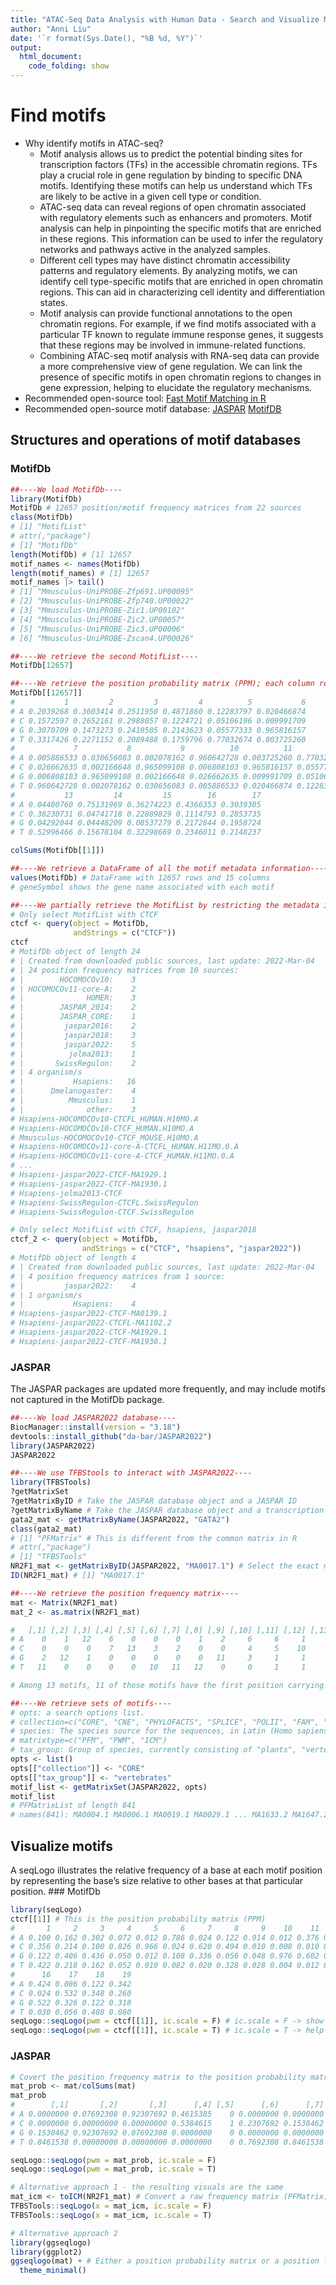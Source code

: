 ```yaml
---
title: "ATAC-Seq Data Analysis with Human Data - Search and Visualize Motifs"
author: "Anni Liu"
date: '`r format(Sys.Date(), "%B %d, %Y")`'
output: 
  html_document:
    code_folding: show
---
```


# Find motifs
* Why identify motifs in ATAC-seq?
  + Motif analysis allows us to predict the potential binding sites for transcription factors (TFs) in the accessible chromatin regions. TFs play a crucial role in gene regulation by binding to specific DNA motifs. Identifying these motifs can help us understand which TFs are likely to be active in a given cell type or condition.
  + ATAC-seq data can reveal regions of open chromatin associated with regulatory elements such as enhancers and promoters. Motif analysis can help in pinpointing the specific motifs that are enriched in these regions. This information can be used to infer the regulatory networks and pathways active in the analyzed samples.
  + Different cell types may have distinct chromatin accessibility patterns and regulatory elements. By analyzing motifs, we can identify cell type-specific motifs that are enriched in open chromatin regions. This can aid in characterizing cell identity and differentiation states.
  + Motif analysis can provide functional annotations to the open chromatin regions. For example, if we find motifs associated with a particular TF known to regulate immune response genes, it suggests that these regions may be involved in immune-related functions.
  + Combining ATAC-seq motif analysis with RNA-seq data can provide a more comprehensive view of gene regulation. We can link the presence of specific motifs in open chromatin regions to changes in gene expression, helping to elucidate the regulatory mechanisms.
* Recommended open-source tool: [Fast Motif Matching in R](https://bioconductor.org/packages/release/bioc/vignettes/motifmatchr/inst/doc/motifmatchr.html)
* Recommended open-source motif database:
[JASPAR](https://jaspar.elixir.no)
[MotifDB](https://bioconductor.org/packages/release/bioc/vignettes/MotifDb/inst/doc/MotifDb.html)

## Structures and operations of motif databases
### MotifDb
```r
##----We load MotifDb----
library(MotifDb)
MotifDb # 12657 position/motif frequency matrices from 22 sources
class(MotifDb)
# [1] "MotifList"
# attr(,"package")
# [1] "MotifDb"
length(MotifDb) # [1] 12657
motif_names <- names(MotifDb)
length(motif_names) # [1] 12657
motif_names |> tail()
# [1] "Mmusculus-UniPROBE-Zfp691.UP00095"
# [2] "Mmusculus-UniPROBE-Zfp740.UP00022"
# [3] "Mmusculus-UniPROBE-Zic1.UP00102"  
# [4] "Mmusculus-UniPROBE-Zic2.UP00057"  
# [5] "Mmusculus-UniPROBE-Zic3.UP00006"  
# [6] "Mmusculus-UniPROBE-Zscan4.UP00026"

##----We retrieve the second MotifList----
MotifDb[12657]

##----We retrieve the position probability matrix (PPM); each column represents the position of a motif----
MotifDb[[12657]]
#           1         2         3         4          5           6
# A 0.2039268 0.3603414 0.2511950 0.4871860 0.12283797 0.020466874
# C 0.1572597 0.2652161 0.2988057 0.1224721 0.05106196 0.009991709
# G 0.3070709 0.1473273 0.2410505 0.2143623 0.05577333 0.965816157
# T 0.3317426 0.2271152 0.2089488 0.1759796 0.77032674 0.003725260
#             7           8           9          10          11         12
# A 0.005886533 0.030656083 0.002078162 0.960642728 0.003725260 0.77032674
# C 0.026662635 0.002166648 0.965099108 0.006808103 0.965816157 0.05577333
# G 0.006808103 0.965099108 0.002166648 0.026662635 0.009991709 0.05106196
# T 0.960642728 0.002078162 0.030656083 0.005886533 0.020466874 0.12283797
#           13         14         15        16        17
# A 0.04480760 0.75131969 0.36274223 0.4366353 0.3039305
# C 0.38230731 0.04741718 0.22889829 0.1114793 0.2853735
# G 0.04292044 0.04448209 0.08537279 0.2172844 0.1958724
# T 0.52996466 0.15678104 0.32298669 0.2346011 0.2148237

colSums(MotifDb[[1]])

##----We retrieve a DataFrame of all the motif metadata information----
values(MotifDb) # DataFrame with 12657 rows and 15 columns
# geneSymbol shows the gene name associated with each motif

##----We partially retrieve the MotifList by restricting the metadata information----
# Only select MotifList with CTCF
ctcf <- query(object = MotifDb, 
              andStrings = c("CTCF"))
ctcf
# MotifDb object of length 24
# | Created from downloaded public sources, last update: 2022-Mar-04
# | 24 position frequency matrices from 10 sources:
# |        HOCOMOCOv10:    3
# | HOCOMOCOv11-core-A:    2
# |              HOMER:    3
# |        JASPAR_2014:    2
# |        JASPAR_CORE:    1
# |         jaspar2016:    2
# |         jaspar2018:    3
# |         jaspar2022:    5
# |          jolma2013:    1
# |       SwissRegulon:    2
# | 4 organism/s
# |           Hsapiens:   16
# |      Dmelanogaster:    4
# |          Mmusculus:    1
# |              other:    3
# Hsapiens-HOCOMOCOv10-CTCFL_HUMAN.H10MO.A 
# Hsapiens-HOCOMOCOv10-CTCF_HUMAN.H10MO.A 
# Mmusculus-HOCOMOCOv10-CTCF_MOUSE.H10MO.A 
# Hsapiens-HOCOMOCOv11-core-A-CTCFL_HUMAN.H11MO.0.A 
# Hsapiens-HOCOMOCOv11-core-A-CTCF_HUMAN.H11MO.0.A 
# ...
# Hsapiens-jaspar2022-CTCF-MA1929.1 
# Hsapiens-jaspar2022-CTCF-MA1930.1 
# Hsapiens-jolma2013-CTCF 
# Hsapiens-SwissRegulon-CTCFL.SwissRegulon 
# Hsapiens-SwissRegulon-CTCF.SwissRegulon 

# Only select MotifList with CTCF, hsapiens, jaspar2018
ctcf_2 <- query(object = MotifDb, 
                andStrings = c("CTCF", "hsapiens", "jaspar2022"))
# MotifDb object of length 4
# | Created from downloaded public sources, last update: 2022-Mar-04
# | 4 position frequency matrices from 1 source:
# |         jaspar2022:    4
# | 1 organism/s
# |           Hsapiens:    4
# Hsapiens-jaspar2022-CTCF-MA0139.1 
# Hsapiens-jaspar2022-CTCFL-MA1102.2 
# Hsapiens-jaspar2022-CTCF-MA1929.1 
# Hsapiens-jaspar2022-CTCF-MA1930.1 
```

### JASPAR
The JASPAR packages are updated more frequently, and may include motifs not captured in the MotifDb package. 
```r
##----We load JASPAR2022 database----
BiocManager::install(version = "3.18")
devtools::install_github("da-bar/JASPAR2022")
library(JASPAR2022)
JASPAR2022

##----We use TFBStools to interact with JASPAR2022----
library(TFBSTools)
?getMatrixSet
?getMatrixByID # Take the JASPAR database object and a JASPAR ID
?getMatrixByName # Take the JASPAR database object and a transcription factor name
gata2_mat <- getMatrixByName(JASPAR2022, "GATA2")
class(gata2_mat)
# [1] "PFMatrix" # This is different from the common matrix in R
# attr(,"package")
# [1] "TFBSTools"
NR2F1_mat <- getMatrixByID(JASPAR2022, "MA0017.1") # Select the exact motif
ID(NR2F1_mat) # [1] "MA0017.1"

##----We retrieve the position frequency matrix----
mat <- Matrix(NR2F1_mat)
mat_2 <- as.matrix(NR2F1_mat)

#   [,1] [,2] [,3] [,4] [,5] [,6] [,7] [,8] [,9] [,10] [,11] [,12] [,13] [,14]
# A    0    1   12    6    0    0    0    1    2     6     6     1     3     0
# C    0    0    0    7   13    3    2    0    0     4     5    10     6     3
# G    2   12    1    0    0    0    0    0   11     3     1     1     0     3
# T   11    0    0    0    0   10   11   12    0     0     1     1     4     7

# Among 13 motifs, 11 of those motifs have the first position carrying T. The probability of T in the first position = 11/13

##----We retrieve sets of motifs----
# opts: a search options list. 
# collection=c("CORE", "CNE", "PHYLOFACTS", "SPLICE", "POLII", "FAM", "PBM", "PBM_HOMEO", "PBM_HLH", "UNVALIDATED")
# species: The species source for the sequences, in Latin (Homo sapiens) or NCBI tax IDs (9606).
# matrixtype=c("PFM", "PWM", "ICM")
# tax_group: Group of species, currently consisting of "plants", "vertebrates", "insects", "urochordat", "nematodes", "fungi".
opts <- list()
opts[["collection"]] <- "CORE"
opts[["tax_group"]] <- "vertebrates"
motif_list <- getMatrixSet(JASPAR2022, opts)
motif_list
# PFMatrixList of length 841
# names(841): MA0004.1 MA0006.1 MA0019.1 MA0029.1 ... MA1633.2 MA1647.2 MA0597.2 MA1540.2
```

## Visualize motifs
A seqLogo illustrates the relative frequency of a base at each motif position by representing the base's size relative to other bases at that particular position.
### MotifDb
```r
library(seqLogo)
ctcf[[1]] # This is the position probability matrix (PPM)
#       1     2     3     4     5     6     7     8     9    10    11    12    13    14    15
# A 0.100 0.162 0.302 0.072 0.012 0.786 0.024 0.122 0.914 0.012 0.376 0.022 0.028 0.024 0.096
# C 0.356 0.214 0.100 0.826 0.966 0.024 0.620 0.494 0.010 0.008 0.010 0.022 0.002 0.016 0.818
# G 0.122 0.406 0.436 0.050 0.012 0.108 0.336 0.056 0.048 0.976 0.602 0.606 0.962 0.880 0.038
# T 0.422 0.218 0.162 0.052 0.010 0.082 0.020 0.328 0.028 0.004 0.012 0.350 0.008 0.080 0.048
#      16    17    18    19
# A 0.424 0.086 0.122 0.342
# C 0.024 0.532 0.348 0.260
# G 0.522 0.326 0.122 0.318
# T 0.030 0.056 0.408 0.080
seqLogo::seqLogo(pwm = ctcf[[1]], ic.scale = F) # ic.scale = F -> show the probability
seqLogo::seqLogo(pwm = ctcf[[1]], ic.scale = T) # ic.scale = T -> help identify the important bases: positions with equal probabilities for each base A/T/C/G will score 0, while positions with only 1 possible base will score 2. 
```

### JASPAR
```r
# Covert the position frequency matrix to the position probability matrix
mat_prob <- mat/colSums(mat)
mat_prob
#        [,1]       [,2]       [,3]      [,4] [,5]      [,6]      [,7]       [,8]      [,9]     [,10]      [,11]      [,12]     [,13]     [,14]
# A 0.0000000 0.07692308 0.92307692 0.4615385    0 0.0000000 0.0000000 0.07692308 0.1538462 0.4615385 0.46153846 0.07692308 0.2307692 0.0000000
# C 0.0000000 0.00000000 0.00000000 0.5384615    1 0.2307692 0.1538462 0.00000000 0.0000000 0.3076923 0.38461538 0.76923077 0.4615385 0.2307692
# G 0.1538462 0.92307692 0.07692308 0.0000000    0 0.0000000 0.0000000 0.00000000 0.8461538 0.2307692 0.07692308 0.07692308 0.0000000 0.2307692
# T 0.8461538 0.00000000 0.00000000 0.0000000    0 0.7692308 0.8461538 0.92307692 0.0000000 0.0000000 0.07692308 0.07692308 0.3076923 0.5384615

seqLogo::seqLogo(pwm = mat_prob, ic.scale = F) 
seqLogo::seqLogo(pwm = mat_prob, ic.scale = T)

# Alternative approach 1 - the resulting visuals are the same
mat_icm <- toICM(NR2F1_mat) # Convert a raw frequency matrix (PFMatrix) to a information content matrix (ICMatrix).
TFBSTools::seqLogo(x = mat_icm, ic.scale = F)
TFBSTools::seqLogo(x = mat_icm, ic.scale = T)

# Alternative approach 2
library(ggseqlogo)
library(ggplot2)
ggseqlogo(mat) + # Either a position probability matrix or a position frequency matrix is OK
  theme_minimal()
```
